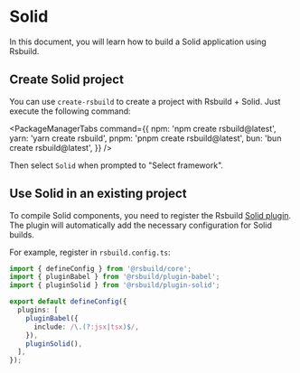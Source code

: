 # Solid

In this document, you will learn how to build a Solid application using Rsbuild.

## Create Solid project

You can use `create-rsbuild` to create a project with Rsbuild + Solid. Just execute the following command:


<PackageManagerTabs
  command={{
    npm: 'npm create rsbuild@latest',
    yarn: 'yarn create rsbuild',
    pnpm: 'pnpm create rsbuild@latest',
    bun: 'bun create rsbuild@latest',
  }}
/>

Then select `Solid` when prompted to "Select framework".

## Use Solid in an existing project

To compile Solid components, you need to register the Rsbuild [Solid plugin](/plugins/list/plugin-solid). The plugin will automatically add the necessary configuration for Solid builds.

For example, register in `rsbuild.config.ts`:

```ts title="rsbuild.config.ts"
import { defineConfig } from '@rsbuild/core';
import { pluginBabel } from '@rsbuild/plugin-babel';
import { pluginSolid } from '@rsbuild/plugin-solid';

export default defineConfig({
  plugins: [
    pluginBabel({
      include: /\.(?:jsx|tsx)$/,
    }),
    pluginSolid(),
  ],
});
```
